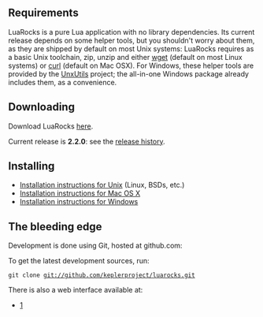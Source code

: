 == Requirements ==

LuaRocks is a pure Lua application with no library dependencies. Its current release depends on some helper tools, but you shouldn't worry about them, as they are shipped by default on most Unix systems: LuaRocks requires as a basic Unix toolchain, zip, unzip and either [http://www.gnu.org/software/wget/ wget] (default on most Linux systems) or [http://curl.haxx.se/ curl] (default on Mac OSX). For Windows, these helper tools are provided by the [http://unxutils.sf.net/ UnxUtils] project; the all-in-one Windows package already includes them, as a convenience.

== Downloading ==

Download LuaRocks [http://luarocks.org/releases here].

Current release is '''2.2.0''': see the [[Release history|release history]].

== Installing ==

* [[Installation instructions for Unix]] (Linux, BSDs, etc.)
* [[Installation instructions for Mac OS X]]
* [[Installation instructions for Windows]]

== The bleeding edge ==

Development is done using Git, hosted at github.com:

To get the latest development sources, run:

 git clone git://github.com/keplerproject/luarocks.git

There is also a web interface available at:

* [http://github.com/keplerproject/luarocks]
